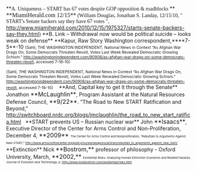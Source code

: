 <span style="margin: 0in 0in 0pt;">**<span style="font-family: Times New Roman;">A. Uniqueness – START has 67 votes despite GOP opposition & roadblocks </span>**</span>
<span style="margin: 0in 0in 0pt;"><span style="font-family: Times New Roman;"><span class="cite"><span style="font-size: 12pt;">**MiamiHerald.com 12/15**</span></span> (William Douglas, Jonathan S. Landay, 12/15/10, " START's Senate backers say they have 67 votes ", </span>[[http://www.miamiherald.com/2010/12/15/1975327/starts-senate-backers-say-they.html]]<span style="font-family: Times New Roman;">)</span></span>
<span style="font-family: Times New Roman;"> </span><span style="font-family: Times New Roman;"> </span>
<span style="margin: 0in 0in 0pt;"><span style="font-family: Times New Roman;"> </span></span>
<span style="margin: 0in 0in 0pt;">**B. Link – Withdrawal now would be political suicide – looks weak on defense** </span>
<span style="margin: 0in 0in 0pt;">**Kapur, Raw Story Washington correspondent,**<span class="cite">**7-5**<span style="font-weight: normal;">-10
</span></span></span>
<span style="margin: 0in 0in 0pt;"><span style="font-size: 8pt;">(Sahil, THE WASHINGTON INDEPENDENT, National News in Context “As Afghan War Drags On, Some Democrats Threaten Revolt, Votes Last Week Revealed Democratic Growing Schism.” [[http://washingtonindependent.com/90906/as-afghan-war-drags-on-some-democrats-threaten-revolt]], accessed 7-16-10) </span></span>

<span style="margin: 0in 0in 0pt;"><span style="font-size: 8pt;">(Sahil, THE WASHINGTON INDEPENDENT, National News in Context “As Afghan War Drags On, Some Democrats Threaten Revolt, Votes Last Week Revealed Democratic Growing Schism.” [[http://washingtonindependent.com/90906/as-afghan-war-drags-on-some-democrats-threaten-revolt]], accessed 7-16-10)</span></span>
<span style="margin: 0in 0in 0pt;"><span style="font-family: Times New Roman;"><span style="font-size: 8pt;">﻿</span></span></span>
<span style="margin: 0in 0in 0pt;"><span style="font-family: Times New Roman;">﻿</span></span>
<span style="margin: 0in 0in 0pt;"><span style="font-family: Times New Roman;">﻿</span></span>
<span style="margin: 0in 0in 0pt;">**And, Capital key to get it through the Senate** </span>
<span style="margin: 0in 0in 0pt;">Jonathon <span class="tagChar"><span style="font-size: 12pt;">**McLaughlin**</span></span>, Program Assistant at the Natural Resources Defense Council, <span class="tagChar"><span style="font-size: 12pt;">**9/22**</span></span>. “The Road to New START Ratification and Beyond,” [[http://switchboard.nrdc.org/blogs/jmclaughlin/the_road_to_new_start_ratifica.html]] </span>
<span style="margin: 0in 0in 0pt;"><span style="font-family: Times New Roman;"><span style="font-family: Times New Roman;">﻿</span></span></span>
<span style="margin: 0in 0in 0pt;"><span style="font-family: Times New Roman;"><span style="font-family: Times New Roman;">﻿</span></span></span>
<span style="margin: 0in 0in 0pt;">**START prevents US – Russian nuclear war**  </span>
<span style="margin: 0in 0in 0pt;">John <span class="cite"><span style="font-size: 12pt;">**Isaacs**</span></span>, Executive Director of the Center for Arms Control and Non-Proliferation, December 4, <span class="cite"><span style="font-size: 12pt;">**2009**</span></span><span style="font-size: 6pt;">. The Center for Arms Control and Nonproliferation, “Rebuttals to Arguments Against New START,” [[http://www.armscontrolcenter.org/policy/nuclearweapons/articles/rebuttals_to_arguments_against_new_start/]]</span></span>
<span style="margin: 0in 0in 0pt;"><span style="font-family: Times New Roman;"><span style="font-family: Times New Roman;"><span style="font-family: Times New Roman;"><span style="font-family: Times New Roman;"><span style="font-size: 6pt;">﻿</span></span></span></span></span></span>
<span style="margin: 0in 0in 0pt;"><span style="font-family: Times New Roman;"><span style="font-family: Times New Roman;"><span style="font-family: Times New Roman;"><span style="font-family: Times New Roman;">﻿</span></span></span></span></span>
<span style="margin: 0in 0in 0pt;">**Extinction**  </span>
<span style="margin: 0in 0in 0pt;">Nick <span class="cite"><span style="font-size: 12pt;">**Bostrom,**</span></span> professor of philosophy - Oxford University, March, <span class="cite"><span style="font-size: 12pt;">**2002,**</span></span> <span style="font-size: 6pt;">Existential Risks: Analyzing Human Extinction Scenarios and Related Hazards, Journal of Evolution and Technology, p. http://www.nickbostrom.com/existential/risks.html</span><span class="MinimizedTextChar"><span style="font-size: 6pt;"> </span></span></span>
<span style="margin: 0in 0.2in 0pt;"><span class="MinimizedTextChar"><span style="font-size: 8pt;"> </span></span></span>
<span style="margin: 0in 0.2in 0pt;"><span style="font-size: 8pt;"> </span></span>
<span style="margin: 0in 0in 0pt;"> </span>